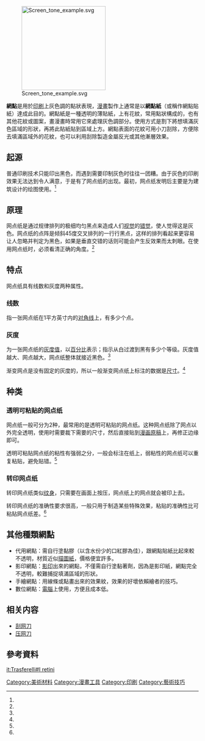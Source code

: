 {{refimprove |time=2011-2-12 }}

[[File:Screen_tone_example.svg|220px]]

'''網點'''是用於[[印刷|印刷]]上灰色調的點狀表現，[[漫畫|漫畫]]製作上通常是以'''網點紙'''（或稱作網點貼紙）達成此目的。網點紙是一種透明的薄貼紙，上有花紋，常用點狀構成的，也有其他花紋或圖案，畫漫畫時常用它來處理灰色調部分。使用方式是割下將想填滿灰色區域的形狀，再將此貼紙貼到區域上方。網點表面的花紋可用小刀刮除，方便除去填滿區域外的花紋，也可以利用刮除製造金屬反光或其他漸層效果。

==起源==
普通印刷技术只能印出黑色，而遇到需要印制灰色时往往一团糟。由于灰色的印刷效果无法达到令人满意，于是有了网点纸的出现。最初，网点纸发明后主要是为建筑设计的绘图使用。<ref name="oran" />

==原理==
网点纸是通过规律排列的极细均匀黑点来造成人们[[视觉|视觉]]的[[错觉|错觉]]，使人觉得这是灰色。网点纸的点阵是倾斜45度交叉排列的一行行黑点，这样的排列看起来更容易让人忽略并判定为黑色，如果是垂直交错的话则可能会产生反效果而太刺眼。在使用网点纸时，必须看清正确的角度。<ref name="oran" />

==特点==
网点纸具有线数和灰度两种属性。

===线数===
指一张网点纸在1平方英寸内的[[对角线|对角线]]上，有多少个点。

===灰度===
为一张网点纸的[[灰度值|灰度值]]，以[[百分比|百分比]]表示；指示从白过渡到黑有多少个等级。灰度值越大、网点越大，网点纸整体就接近黑色。<ref name="oran" />

渐变网点是没有固定的灰度的，所以一般渐变网点纸上标注的数据是[[尺寸|尺寸]]。<ref name="oran" />

==种类==
===透明可粘贴的网点纸===
网点纸一般可分为2种，最常用的是透明可粘贴的网点纸。这种网点纸除了网点以外完全透明，使用时需要裁下需要的尺寸，然后直接贴到[[漫画原稿|漫画原稿]]上，再修正边缘即可。

透明可粘贴网点纸的粘性有强弱之分，一般会标注在纸上，弱粘性的网点纸可以重复粘贴，避免贴错。<ref name="oran" />
===转印网点纸===
转印网点纸类似[[纹身|纹身]]，只需要在画面上按压，网点纸上的网点就会被印上去。

转印网点纸的准确性要求很高，一般只用于制造某些特殊效果，粘贴的准确性比可粘贴网点纸差。<ref name="oran" />


==其他種類網點==
*代用網點：需自行塗黏膠（以含水份少的口紅膠為佳），跟網點貼紙比起來較不透明，材質近似[[描圖紙|描圖紙]]，價格便宜許多。
*影印網點：[[影印|影印]]出來的網點，不僅需自行塗黏著劑，因為是影印紙，網點完全不透明，較難捕捉填滿區域的形狀。
*手繪網點：用線條或點畫出來的效果紋，效果的好壞依賴繪者的技巧。
*數位網點：[[電腦|電腦]]上使用，方便且成本低。

==相关内容==
*[[刮网刀|刮网刀]]
*[[压网刀|压网刀]]

==參考資料==
{{reflist|
refs=
<ref name="oran">Oran猪. Oran猪漫画教室. 北京: 北京邮电大学出版社. 2009年8月:  148页. ISBN 978-7-5635-2069-5 （简体中文）.</ref>
}}

[[Category:美術材料|Category:美術材料]]
[[Category:漫畫工具|Category:漫畫工具]]
[[Category:印刷|Category:印刷]]
[[Category:藝術技巧|Category:藝術技巧]]

[[it:Trasferelli#I_retini|it:Trasferelli#I retini]]